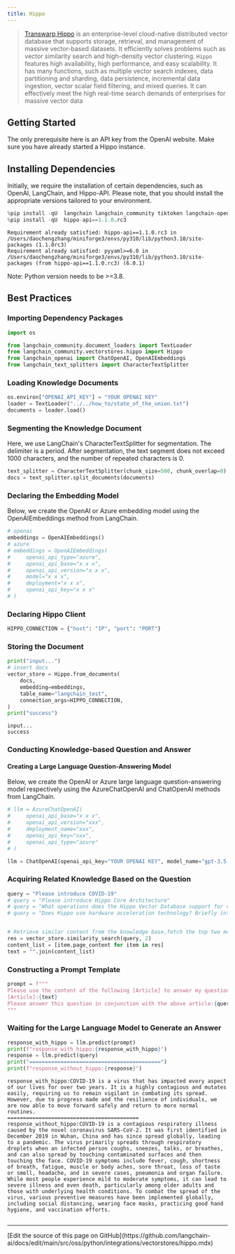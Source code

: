 ```yaml
---
title: Hippo
---
```


>[Transwarp Hippo](https://www.transwarp.cn/en/subproduct/hippo) is an enterprise-level cloud-native distributed vector database that supports storage, retrieval, and management of massive vector-based datasets. It efficiently solves problems such as vector similarity search and high-density vector clustering. `Hippo` features high availability, high performance, and easy scalability. It has many functions, such as multiple vector search indexes, data partitioning and sharding, data persistence, incremental data ingestion, vector scalar field filtering, and mixed queries. It can effectively meet the high real-time search demands of enterprises for massive vector data

## Getting Started

The only prerequisite here is an API key from the OpenAI website. Make sure you have already started a Hippo instance.

## Installing Dependencies

Initially, we require the installation of certain dependencies, such as OpenAI, LangChain, and Hippo-API. Please note, that you should install the appropriate versions tailored to your environment.

```python
%pip install -qU  langchain langchain_community tiktoken langchain-openai
%pip install -qU  hippo-api==1.1.0.rc3
```

```output
Requirement already satisfied: hippo-api==1.1.0.rc3 in /Users/daochengzhang/miniforge3/envs/py310/lib/python3.10/site-packages (1.1.0rc3)
Requirement already satisfied: pyyaml>=6.0 in /Users/daochengzhang/miniforge3/envs/py310/lib/python3.10/site-packages (from hippo-api==1.1.0.rc3) (6.0.1)
```

Note: Python version needs to be >=3.8.

## Best Practices

### Importing Dependency Packages

```python
import os

from langchain_community.document_loaders import TextLoader
from langchain_community.vectorstores.hippo import Hippo
from langchain_openai import ChatOpenAI, OpenAIEmbeddings
from langchain_text_splitters import CharacterTextSplitter
```

### Loading Knowledge Documents

```python
os.environ["OPENAI_API_KEY"] = "YOUR OPENAI KEY"
loader = TextLoader("../../how_to/state_of_the_union.txt")
documents = loader.load()
```

### Segmenting the Knowledge Document

Here, we use LangChain's CharacterTextSplitter for segmentation. The delimiter is a period. After segmentation, the text segment does not exceed 1000 characters, and the number of repeated characters is 0.

```python
text_splitter = CharacterTextSplitter(chunk_size=500, chunk_overlap=0)
docs = text_splitter.split_documents(documents)
```

### Declaring the Embedding Model

Below, we create the OpenAI or Azure embedding model using the OpenAIEmbeddings method from LangChain.

```python
# openai
embeddings = OpenAIEmbeddings()
# azure
# embeddings = OpenAIEmbeddings(
#     openai_api_type="azure",
#     openai_api_base="x x x",
#     openai_api_version="x x x",
#     model="x x x",
#     deployment="x x x",
#     openai_api_key="x x x"
# )
```

### Declaring Hippo Client

```python
HIPPO_CONNECTION = {"host": "IP", "port": "PORT"}
```

### Storing the Document

```python
print("input...")
# insert docs
vector_store = Hippo.from_documents(
    docs,
    embedding=embeddings,
    table_name="langchain_test",
    connection_args=HIPPO_CONNECTION,
)
print("success")
```

```output
input...
success
```

### Conducting Knowledge-based Question and Answer

#### Creating a Large Language Question-Answering Model

Below, we create the OpenAI or Azure large language question-answering model respectively using the AzureChatOpenAI and ChatOpenAI methods from LangChain.

```python
# llm = AzureChatOpenAI(
#     openai_api_base="x x x",
#     openai_api_version="xxx",
#     deployment_name="xxx",
#     openai_api_key="xxx",
#     openai_api_type="azure"
# )

llm = ChatOpenAI(openai_api_key="YOUR OPENAI KEY", model_name="gpt-3.5-turbo-16k")
```

### Acquiring Related Knowledge Based on the Question

```python
query = "Please introduce COVID-19"
# query = "Please introduce Hippo Core Architecture"
# query = "What operations does the Hippo Vector Database support for vector data?"
# query = "Does Hippo use hardware acceleration technology? Briefly introduce hardware acceleration technology."


# Retrieve similar content from the knowledge base,fetch the top two most similar texts.
res = vector_store.similarity_search(query, 2)
content_list = [item.page_content for item in res]
text = "".join(content_list)
```

### Constructing a Prompt Template

```python
prompt = f"""
Please use the content of the following [Article] to answer my question. If you don't know, please say you don't know, and the answer should be concise."
[Article]:{text}
Please answer this question in conjunction with the above article:{query}
"""
```

### Waiting for the Large Language Model to Generate an Answer

```python
response_with_hippo = llm.predict(prompt)
print(f"response_with_hippo:{response_with_hippo}")
response = llm.predict(query)
print("==========================================")
print(f"response_without_hippo:{response}")
```

```output
response_with_hippo:COVID-19 is a virus that has impacted every aspect of our lives for over two years. It is a highly contagious and mutates easily, requiring us to remain vigilant in combating its spread. However, due to progress made and the resilience of individuals, we are now able to move forward safely and return to more normal routines.
==========================================
response_without_hippo:COVID-19 is a contagious respiratory illness caused by the novel coronavirus SARS-CoV-2. It was first identified in December 2019 in Wuhan, China and has since spread globally, leading to a pandemic. The virus primarily spreads through respiratory droplets when an infected person coughs, sneezes, talks, or breathes, and can also spread by touching contaminated surfaces and then touching the face. COVID-19 symptoms include fever, cough, shortness of breath, fatigue, muscle or body aches, sore throat, loss of taste or smell, headache, and in severe cases, pneumonia and organ failure. While most people experience mild to moderate symptoms, it can lead to severe illness and even death, particularly among older adults and those with underlying health conditions. To combat the spread of the virus, various preventive measures have been implemented globally, including social distancing, wearing face masks, practicing good hand hygiene, and vaccination efforts.
```

```python

```

---

<Callout icon="pen-to-square" iconType="regular">
  [Edit the source of this page on GitHub](https://github.com/langchain-ai/docs/edit/main/src/oss/python/integrations/vectorstores/hippo.mdx)
</Callout>
